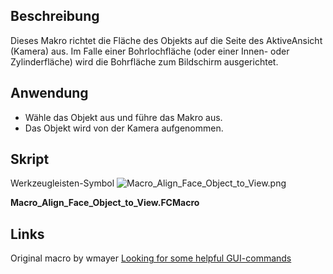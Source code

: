 <languages/>

{{Macro/de
|Name=Flächenobjekt an Ansicht ausrichten
|Icon=Macro_Align_Face_Object_to_View.png
|Description=Dieses Makro richtet die Vorderseite des Objekts auf die Seite des AktiveAnsicht aus.
|Author=Mario52
|Version=0.1
|Date=2015-01-16
|Download=[https://wiki.freecad.org/images/d/d5/Macro_Align_Face_Object_to_View.png Werkzeugleisten-Symbol]
|FCVersion=Alle
|SeeAlso=[[File:FCCamera 00.png|32px|FCCamera]] [[Macro_FCCamera/de|Makro FCCamera]]
}}

<span id="Description"></span>
==Beschreibung==

Dieses Makro richtet die Fläche des Objekts auf die Seite des AktiveAnsicht (Kamera) aus. Im Falle einer Bohrlochfläche (oder einer Innen- oder Zylinderfläche) wird die Bohrfläche zum Bildschirm ausgerichtet.

<span id="Usage"></span>
==Anwendung==

* Wähle das Objekt aus und führe das Makro aus.
* Das Objekt wird von der Kamera aufgenommen.

<span id="Script"></span>
==Skript==

Werkzeugleisten-Symbol
[[Image:Macro_Align_Face_Object_to_View.png]]

'''Macro_Align_Face_Object_to_View.FCMacro'''

{{MacroCode|code=
# This macro directs the face of the object on the side of the ActiveView (camera)
# extact FCCamera
# 16/01/2015

__title__="Macro_Align_Face_Object_to_View"
__author__ = "Mario52"

import pivy
from pivy import coin

try:
    v=Gui.Selection.getSelectionEx()[0].SubObjects[0].Surface.Axis    # to Axis
#    v = Gui.Selection.getSelectionEx()[0].SubObjects[0].normalAt(0,0) # normalAt
    r=App.Rotation(App.Vector(0,0,1),v)
    Gui.ActiveDocument.ActiveView.setCameraOrientation(r.Q)
except Exception:
    App.Console.PrintError("Select a face and run the macro"+"\n")

}}

==Links==

Original macro by wmayer [https://forum.freecad.org/viewtopic.php?f=3&t=7029&p=56735&hilit=Shape.Face4#p56735 Looking for some helpful GUI-commands]

{{clear}}